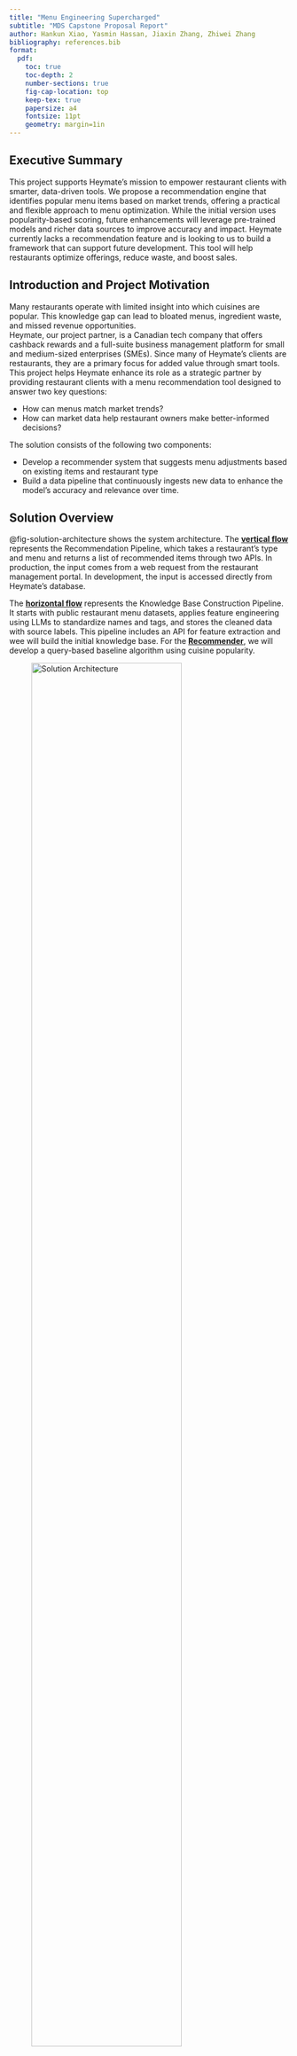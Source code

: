```yaml
---
title: "Menu Engineering Supercharged"
subtitle: "MDS Capstone Proposal Report"
author: Hankun Xiao, Yasmin Hassan, Jiaxin Zhang, Zhiwei Zhang
bibliography: references.bib
format:
  pdf:
    toc: true
    toc-depth: 2
    number-sections: true
    fig-cap-location: top
    keep-tex: true
    papersize: a4
    fontsize: 11pt
    geometry: margin=1in
---
```


## Executive Summary

This project supports Heymate’s mission to empower restaurant clients with smarter, data-driven tools. We propose a recommendation engine that identifies popular menu items based on market trends, offering a practical and flexible approach to menu optimization. While the initial version uses popularity-based scoring, future enhancements will leverage pre-trained models and richer data sources to improve accuracy and impact. Heymate currently lacks a recommendation feature and is looking to us to build a framework that can support future development. This tool will help restaurants optimize offerings, reduce waste, and boost sales.

## Introduction and Project Motivation

Many restaurants operate with limited insight into which cuisines are popular. This knowledge gap can lead to bloated menus, ingredient waste, and missed revenue opportunities.\
Heymate, our project partner, is a Canadian tech company that offers cashback rewards and a full-suite business management platform for small and medium-sized enterprises (SMEs). Since many of Heymate’s clients are restaurants, they are a primary focus for added value through smart tools.\
This project helps Heymate enhance its role as a strategic partner by providing restaurant clients with a menu recommendation tool designed to answer two key questions:

- How can menus match market trends?\
- How can market data help restaurant owners make better-informed decisions?

The solution consists of the following two components:

- Develop a recommender system that suggests menu adjustments based on existing items and restaurant type\
- Build a data pipeline that continuously ingests new data to enhance the model’s accuracy and relevance over time.

## Solution Overview

@fig-solution-architecture shows the system architecture. The **[vertical flow](#fig-solution-architecture)** represents the Recommendation Pipeline, which takes a restaurant’s type and menu and returns a list of recommended items through two APIs. In production, the input comes from a web request from the restaurant management portal. In development, the input is accessed directly from Heymate's database.

The **[horizontal flow](#fig-solution-architecture)** represents the Knowledge Base Construction Pipeline. It starts with public restaurant menu datasets, applies feature engineering using LLMs to standardize names and tags, and stores the cleaned data with source labels. This pipeline includes an API for feature extraction and wee will build the initial knowledge base. For the **[Recommender](#fig-solution-architecture)**, we will develop a query-based baseline algorithm using cuisine popularity.

![Solution Architecture](../image/2_solution_overview.png){#fig-solution-architecture width="80%" fig-align="center"}

### Data Sources

To support the development of our restaurant menu recommendation system, we aggregate and validate data for two primary use cases:

#### Input Data

![Input Data](../image/3_input_data.png){width="30%" fig-align="center"}

The internal Heymate database and user-submitted forms serve as foundational inputs, providing:

-   Restaurant Information: Name, Type, and Location\
-   Menu Information: Item Name, Category, and Price

#### Modelling Data

![Modelling Data](../image/4_modelling_data.png){width="80%" fig-align="center"}

To enhance our understanding of menu popularity and strengthen the foundation of our recommendation model, we plan to incorporate external data sources including: - Uber Eats USA Restaurants and Menus (@sakib2023ubereats from Kaggle): Offers modern restaurant-level data including ratings, menu items, and restaurant types - What’s on the Menu? (@nypl2016menu from Kaggle): Provides historical menu data including item frequency, restaurant names, categories, and prices

### Data Validation (Initial EDA)

Our initial exploratory analysis revealed two key challenges that must be addressed before modelling.

#### Data Entry Challenge

Menu item names are inconsistently formatted across restaurants as some include item numbers, others use different naming styles or even different languages. For example, the same dish may appear as "Seafood Fried Rice", "149. Fook Chow Seafood Fried Rice", or a translated version. These inconsistencies make it difficult to compare, group, or analyze menu items reliably.

```r
library(readr)
library(knitr)

menu_data <- read_csv("../data/sample_menu_name.csv") 
kable(menu_data, caption = "Sample menu name from Heymate database")
```

To address this, we plan to leverage the capabilities of large language models to clean and standardize menu item names. Inspired by industry practices such as CloudKitchens’ approach to multi-location menu management (@cloudkitchens), we will use GPT to:\
- Normalize inconsistent item names\
- Extract consistent tags

``` json
{
  "Base Item": "Fried Rice",
  "Flavor Tag": "Seafood"
}
```

#### Modeling Challenge

A key challenge in our modelling process is integrating multiple datasets that use inconsistent or non-standard identifiers for restaurants and menu items.\
To make these datasets work together, we need to:

-   Align records using partially matching keys like restaurant and item names\
-   Normalize variations in naming using LLMs\
-   Enrich menu profiles by merging structured data from both sources, enabling robust popularity scoring

The final output is a unified and cleaned dataset enriched with relevant features such as item frequency, price, and standardized names, laying the groundwork for our Recommender Module.

### Recommender Module

![Flow chart](../image/1_visual_flow.png){width="80%" fig-align="center"}


The recommender system operates through the following four steps as shown in figure:

1.  **Input Data Collection**

    -   Restaurant Menu Data: A list of the restaurant’s current menu items (names, categories, and optional descriptions).
    -   External Dataset: Built from the Kaggle menu dataset (and future sources), this captures broader market patterns such as how frequently and recently dishes appear across other restaurants.

2.  **Matching & Normalization**\
    The Menu item names vary widely across restaurants(e.g., "BBQ Chicken Pizza" vs "Barbecue Chicken Pizza"). To address this:

    -   We apply name normalization and category matching to link each restaurant’s menu item to the closest equivalent in the knowledge base.
    -   To do this, we use a query-based matching approach that searches the knowledge base for the most similar items, even if names vary across restaurants.
    -   This enables alignment despite variations in wording or format.

3.  **Scoring**\
    Once matched, each item receives a popularity score based on:

    -   Frequency: How often the dish appears across menus in the dataset.
    -   Recency: How recently it has been featured

    We use a weighted formula below to combine these factors:

    **Scoring formula:**\
    `Score = 0.7 × (normalized frequency) + 0.3 × (normalized recency)`

    **Note:** These initial weights are heuristic and subject to refinement as we validate with partner feedback.

4.  **Recommendation**\
    After computing the popularity scores for each menu item, a ranked list to identify top and underperforming dishes is provided.

#### Example Use Case
 Suppose a restaurant uploads its menu, which includes “Hawaiian Pizza.
 The recommender system:
-   Matches “Hawaiian Pizza” to its closest entry in the knowledge base.
-   Calculates its popularity score.
-   Returns insights such as:
       Popularity score: 62 (below market median)
       It suggests adding trending dishes like “BBQ Chicken Pizza” that are more popular.

## Final Data Product

Our solution is a menu recommendation engine and a simple visualization demo, showing the top 20 popular items tailored to each restaurant. The engine is powered by a query-based recommender trained on external datasets. To simulate real-world use, we will test the tool using historical data from Heymate’s existing restaurant clients.

The anticipated business impact includes:

-   Helping restaurant clients identify popular items, improve sales, and reduce waste\
-   Supporting smarter menu decisions and client retention\
-   Strengthening Heymate’s value proposition as a data-driven platform partner

### Success Criteria

The project will be considered successful if internal tests using Heymate’s internal dataset sample produce results that align with business expectations, and the visualization demo operates as intended. Furthermore, the popularity scoring schema and recommender system will be delivered as open-ended, modular components, enabling Heymate to adapt and expand the solution in future development. 

## Project Timeline

| Week     | Date      | Tasks                                                               |
|------------------|------------------|-------------------------------------|
| Week 1   | May 5–9   | Proposal, Design Knowledge Base, Database setup                     |
| Week 2–4 | May 12–30 | LLM research and tuning, workspace setup, API framework, core logic |
| Week 5   | June 2–5  | Integration and modularization                                      |
| Week 6   | June 9–13 | Final review and report                                             |

## Appendices

### Addressing the Matching Challenge

Accurately matching menu items is one of the most challenging aspects due to variability in naming conventions.\
Initially, we will use query-based techniques such as string normalization and category filtering.

To improve this process, we plan to explore pretrained models for semantic matching, including:

-   Sentence Transformers (SBERT)\
-   spaCy similarity pipelines\
-   FastText embeddings

These models will improve the ability to recognize and link creatively named menu items to their standardized counterparts in the knowledge base.

{{< pagebreak >}}

## References
